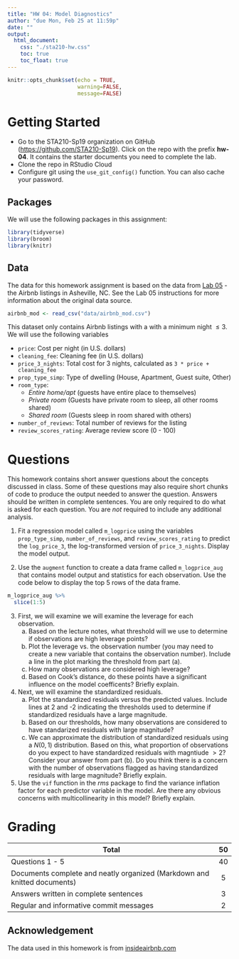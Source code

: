```yaml
---
title: "HW 04: Model Diagnostics"
author: "due Mon, Feb 25 at 11:59p"
date: ""
output: 
  html_document:
    css: "./sta210-hw.css"
    toc: true
    toc_float: true
---
```


```r
knitr::opts_chunk$set(echo = TRUE,
                      warning=FALSE,
                      message=FALSE)
```


# Getting Started

- Go to the STA210-Sp19 organization on GitHub ([https://github.com/STA210-Sp19](https://github.com/STA210-Sp19)). Click on the repo with the prefix **hw-04**. It contains the starter documents you need to complete the lab.
- Clone the repo in RStudio Cloud
- Configure git using the `use_git_config()` function. You can also cache your password.


## Packages 

We will use the following packages in this assignment: 

```r
library(tidyverse)
library(broom)
library(knitr) 
```

## Data 

The data for this homework assignment is based on the data from [Lab 05](https://www2.stat.duke.edu/courses/Spring19/sta210.001/labs/lab-05-mlr-airbnb.html) - the  Airbnb listings in Asheville, NC. See the Lab 05 instructions for more information about the original data source. 

```r
airbnb_mod <- read_csv("data/airbnb_mod.csv")
```

This dataset only contains Airbnb listings with a with a minimum night $\leq 3$. We will use the following variables

- `price`: Cost per night (in U.S. dollars)
- `cleaning_fee`: Cleaning fee (in U.S. dollars)
- `price_3_nights`: Total cost for 3 nights, calculated as `3 * price + cleaning_fee`
- `prop_type_simp`: Type of dwelling (House, Apartment, Guest suite, Other)
- `room_type`: 
    - *Entire home/apt* (guests have entire place to themselves)
    - *Private room* (Guests have private room to sleep, all other rooms shared)
    - *Shared room* (Guests sleep in room shared with others) 
- `number_of_reviews`: Total number of reviews for the listing
- `review_scores_rating`: Average review score (0 - 100)


# Questions

This homework contains short answer questions about the concepts discussed in class. Some of these questions may also require short chunks of code to produce the output needed to answer the question. Answers should be written in complete sentences. You are only required to do what is asked for each question. You are *not* required to include any additional analysis.

1. Fit a regression model called `m_logprice` using the variables `prop_type_simp`, `number_of_reviews`, and `review_scores_rating` to predict the `log_price_3`, the log-transformed version of `price_3_nights`. Display the model output. 

2. Use the `augment` function to create a data frame called `m_logprice_aug` that contains model output and statistics for each observation. Use the code below to display the top 5 rows of the data frame. 

```r
m_logprice_aug %>%
  slice(1:5)
```

3. First, we will examine we will examine the leverage for each observation. 
    a. Based on the lecture notes, what threshold will we use to determine if observations are high leverage points? 
    b. Plot the leverage vs. the observation number (you may need to create a new variable that contains the observation number). Include a line in the plot marking the threshold from part (a).
    c. How many observations are considered high leverage? 
    d. Based on Cook's distance, do these points have a significant influence on the model coefficents? Briefly explain.   

4. Next, we will examine the standardized residuals. 
    a. Plot the standardized residuals versus the predicted values. Include lines at 2 and -2 indicating the thresholds used to determine if standardized residuals have a large magnitude.
    b. Based on our thresholds, how many observations are considered to have standarized residuals with large magnitude?
    c. We can approximate the distribution of standardized residuals using a $N(0,1)$ distribution. Based on this, what proportion of observations do you expect to have standardized residuals with magntiude $> 2$? Consider your answer from part (b). Do you think there is a concern with the number of observations flagged as having standardized residuals with large magnitude? Briefly explain. 
    
5. Use the `vif` function in the *rms* package to find the variance inflation factor for each predictor variable in the model. Are there any obvious concerns with multicollinearity in this model? Briefly explain. 


# Grading

| **Total** | **50** |
|-------------------------------------------------------------|:--:|
| Questions 1 - 5 | 40 |
| Documents complete and neatly organized (Markdown and knitted documents) | 5 |
| Answers written in complete sentences | 3 |
| Regular and informative commit messages | 2 |


## Acknowledgement

The data used in this homework is from [insideairbnb.com](http://insideairbnb.com/index.html)


